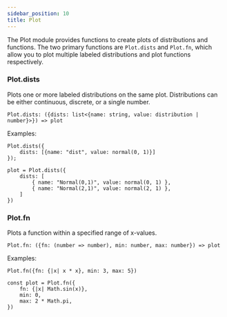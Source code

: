 ```yaml
---
sidebar_position: 10
title: Plot
---
```


The Plot module provides functions to create plots of distributions and functions. The two primary functions are `Plot.dists` and `Plot.fn`, which allow you to plot multiple labeled distributions and plot functions respectively.

### Plot.dists

Plots one or more labeled distributions on the same plot. Distributions can be either continuous, discrete, or a single number.

```
Plot.dists: ({dists: list<{name: string, value: distribution | number}>}) => plot
```

Examples:

```
Plot.dists({
    dists: [{name: "dist", value: normal(0, 1)}]
});
```

```
plot = Plot.dists({
    dists: [
        { name: "Normal(0,1)", value: normal(0, 1) },
        { name: "Normal(2,1)", value: normal(2, 1) },
    ]
})
```

### Plot.fn

Plots a function within a specified range of x-values.

```
Plot.fn: ({fn: (number => number), min: number, max: number}) => plot
```

Examples:

```
Plot.fn({fn: {|x| x * x}, min: 3, max: 5})
```

```
const plot = Plot.fn({
    fn: {|x| Math.sin(x)},
    min: 0,
    max: 2 * Math.pi,
})
```
